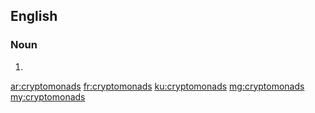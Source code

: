 ==English==

===Noun===
{{head|en|noun plural form}}

# {{plural of|cryptomonad|lang=en}}

[[ar:cryptomonads]]
[[fr:cryptomonads]]
[[ku:cryptomonads]]
[[mg:cryptomonads]]
[[my:cryptomonads]]